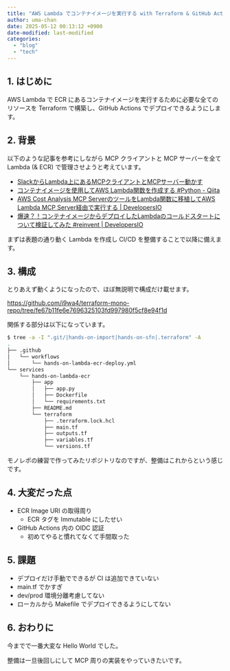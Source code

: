 ```yaml
---
title: "AWS Lambda でコンテナイメージを実行する with Terraform & GitHub Actions"
author: uma-chan
date: 2025-05-12 00:13:12 +0900
date-modified: last-modified
categories:
  - "blog"
  - "tech"
---
```


## 1. はじめに

AWS Lambda で ECR にあるコンテナイメージを実行するために必要な全てのリソースを Terraform で構築し、GitHub Actions でデプロイできるようにします。

## 2. 背景

以下のような記事を参考にしながら MCP クライアントと MCP サーバーを全て Lambda (& ECR) で管理させようと考えています。

- [SlackからLambda上にあるMCPクライアントとMCPサーバー動かす](https://zenn.dev/georgia1/articles/214056407379b2)
- [コンテナイメージを使用してAWS Lambda関数を作成する #Python - Qiita](https://qiita.com/kyamamoto9120/items/f1cda89ffc7cb5254f17)
- [AWS Cost Analysis MCP ServerのツールをLambda関数に移植してAWS Lambda MCP Server経由で実行する | DevelopersIO](https://dev.classmethod.jp/articles/securing-mcp-tools-with-aws-lambda-integration/)
- [爆速？！コンテナイメージからデプロイしたLambdaのコールドスタートについて検証してみた #reinvent | DevelopersIO](https://dev.classmethod.jp/articles/measure-container-image-lambda-coldstart/)

まずは表題の通り動く Lambda を作成し CI/CD を整備することで以降に備えます。

## 3. 構成

とりあえず動くようになったので、ほぼ無説明で構成だけ載せます。

<https://github.com/i9wa4/terraform-mono-repo/tree/fe67b11fe6e7696325103fd997980f5cf8e94f1d>

関係する部分は以下になっています。

```sh
$ tree -a -I ".git/|hands-on-import|hands-on-sfn|.terraform" -A
.
├── .github
│   └── workflows
│       └── hands-on-lambda-ecr-deploy.yml
└── services
    └── hands-on-lambda-ecr
        ├── app
        │   ├── app.py
        │   ├── Dockerfile
        │   └── requirements.txt
        ├── README.md
        └── terraform
            ├── .terraform.lock.hcl
            ├── main.tf
            ├── outputs.tf
            ├── variables.tf
            └── versions.tf
```

モノレポの練習で作ってみたリポジトリなのですが、整備はこれからという感じです。

## 4. 大変だった点

- ECR Image URI の取得周り
    - ECR タグを Immutable にしたせい
- GitHub Actions 内の OIDC 認証
    - 初めてやると慣れてなくて手間取った

## 5. 課題

- デプロイだけ手動でできるが CI は追加できていない
- main.tf でかすぎ
- dev/prod 環境分離考慮してない
- ローカルから Makefile でデプロイできるようにしてない

## 6. おわりに

今までで一番大変な Hello World でした。

整備は一旦後回しにして MCP 周りの実装をやっていきたいです。
